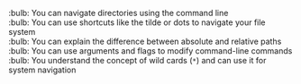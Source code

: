 :bulb: You can navigate directories using the command line <br>\newline{}
:bulb: You can use shortcuts like the tilde or dots to navigate your file system <br>\newline{}
:bulb: You can explain the difference between absolute and relative paths <br>\newline{}
:bulb: You can use arguments and flags to modify command-line commands <br>\newline{}
:bulb: You understand the concept of wild cards (`*`) and can use it for system navigation